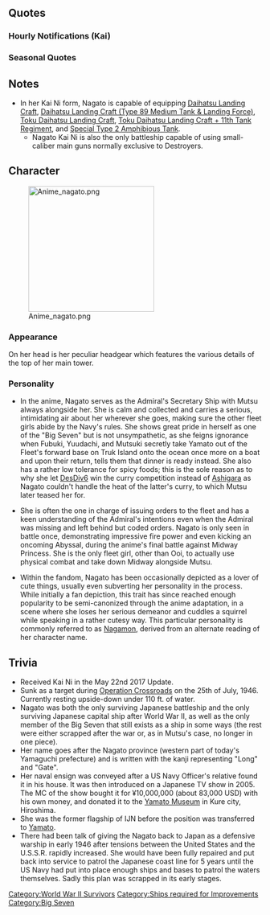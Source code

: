{{ShipPageHeader}}
==Quotes==
{{ShipQuotes
|Introduction = 私が戦艦長門だ、よろしく頼むぞ。敵戦艦との殴り合いなら任せておけ。
|Introduction/En = I am Battleship Nagato, pleased to meet you. Leave the enemy battleships to me.

|Introduction/Kai = この長門、まだまだ新入りには負けないさ。
|Introduction/Kai/En = I, Nagato, still won't lose to newcomers.

|Introduction/Kai Ni = 改装されたこの長門、まだまだ新入りには負けないさ。行くぞ！
|Introduction/Kai Ni/En = The remodeled Nagato won't lose to the newcomers. Let's go!

|Library = 八八艦隊計画の第一号艦として生まれた、長門型戦艦のネームシップ、長門だ。<br>大和型が就役するまで、連合艦隊旗艦も務めていたさ。<br>世界のビッグ７と云われてもいたな。
|Library/En = Born as the first battleship of the 8-8 fleet programme, the nameship of the Nagato-class battleships, Nagato.<br>Until Yamato was commissioned, I served as the flagship of the Combined Fleet.<br>I was called one of the 'Big 7'.
|Library/Note = The IJN wanted 8 first-class battleships and 8 battlecruisers under the 8-8 fleet programme.<ref name="88fleet">https://en.wikipedia.org/wiki/Eight-eight_fleet</ref> The "Big 7" were the 7 BBs in the world that were allowed to mount 16 inch guns according to the negotiations of Washington Naval Conference. Besides Nagato and Mutsu, the Big Seven are the UK battleships [[Nelson]] & Rodney and the US battleships [[Colorado]], Maryland & West Virginia. <ref name="Big7">https://en.wikipedia.org/wiki/Big_Seven#Other</ref><ref name="Big7blog">http://kancolle.wikia.com/wiki/User_blog:Erupi/Big_Seven_and_the_Origins</ref>

|Secretary 1 = なんだ？
|Secretary 1/En = What is it?

|Secretary 2 = 私の顔に、何か付いているのか？
|Secretary 2/En = Is there something on my face?

|Secretary 3 = あまり艤装には触らないでもらいたいものだな…。
|Secretary 3/En = I would prefer that you don't touch my equipment quite so much.
|Secretary 3/Note = (All of the Nagato's weapons, save the main cannon, were removed before the end of the war).

|Secretary 3/Kai = ん、なっ…い、いや、き、嫌いでは…ない…
|Secretary 3/Kai/En = W-wha, n-no, I-I... don't hate it.

|Idle/Kai = ん？なに？別に時間を持て余しているわけではないぞ。ああそうだ、忙しいな…
|Idle/Kai/En = Hm? What? It's not like I have too much time on my hands. Ah yes, I am very busy...
|Idle/Kai/Note = New idle line. Could be phrased better, could use a bit of correction. She was treasured during WW2 as the IJN flagship.

|Secretary Married = 大丈夫……私はあなたと共にある。
|Secretary Married/En = It's alright.... I'm here with you.

|Wedding = なんだろう？　記憶の彼方にある、あの光景は？　敵味方の艦たち、そしてあの巨大な光…。疲れているのか…な、提督。
|Wedding/En = What is it I wonder? What is that landscape, deep inside my memories? Friendly and enemy ships, and then that intense light... Hey, Admiral...I must be stressed out.
|Wedding/Note = The 'enormous light' refers to Operation Crossroads at the Bikini Atoll.

|Looking At Scores = 司令部から連絡だ。
|Looking At Scores/En = A message from the Headquarters

|Looking At Scores/Kai Ni = 情報だな、了解だ。
|Looking At Scores/Kai Ni/En = The information? I understand.

|Joining A Fleet = 戦艦長門、出撃する！
|Joining A Fleet/En = Battleship Nagato, sortieing!

|Joining A Fleet/Kai Ni = 第一戦隊、旗艦長門、出る！
|Joining A Fleet/Kai Ni/En = First Battleship Division, flagship Nagato, sortieing!

|Equipment 1 = ありがたい。これなら奴とも戦えるな。
|Equipment 1/En = My thanks. Now I can fight with them.
|Equipment 1/Note = The others in the Big 7

|Equipment 2 = 近代化改修か。私には必要ないのだが…
|Equipment 2/En = Modernization? I don't require such things though...
|Equipment 2/Note = Nagato was able to maintain 26.5knt without upgrades

|Equipment 2/Kai Ni = この兵装は...うむ。さらに強くなるな。
|Equipment 2/Kai Ni/En = This equipment is... Yes. I'll be even stronger.

|Equipment 3 = いいだろう。
|Equipment 3/En = Good.

|Equipment 3/Kai Ni = ふん、この長門を侮るな。
|Equipment 3/Kai Ni/En = Hmph, don't underestimate me.

|Supply = ありがたい。これなら奴とも戦えるな。
|Supply/En = My thanks. Now I can fight them.

|Supply/Kai = そうだ。食える時に食っておかねばな。
|Supply/Kai/En = Yes. I should eat when I can.

|Docking Minor = 少し整備は必要だな。
|Docking Minor/En = Some maintenance is essential.

|Docking Major = 艦隊決戦は万全の状態で戦いたいからな。
|Docking Major/En = I'd prefer to enter the decisive battle in perfect condition.

|Docking Complete = 修復した艦が、戦列に復帰するぞ。
|Docking Complete/En = The repaired ship, can now return to the line of battle.

|Construction = 新たな仲間が進水したようだ。楽しみだな。
|Construction/En = It seems our new comrade has been launched. I'm looking forward to seeing her.

|Returning From Sortie = 作戦終了だ。艦隊が帰投したぞ。
|Returning From Sortie/En = Mission complete. The fleet has returned.

|Returning From Sortie/Kai Ni = 艦隊帰投だ。よし。
|Returning From Sortie/Kai Ni/En = The fleet has returned. Alright.

|Starting A Sortie = 第一戦隊、出撃するぞ！
|Starting A Sortie/En = 1st fleet, sortie!

|Starting A Sortie/Kai Ni = 戦艦長門、出撃するぞ、続け！
|Starting A Sortie/Kai Ni/En = Battleship Nagato, sortieing, follow me!

|Battle Start = ビッグ7の力、侮るなよ。
|Battle Start/En = Don't underestimate the power of the Big Seven.

|Battle Start/Kai Ni = 改装されたビッグセブンの力、侮るなよ。
|Battle Start/Kai Ni/En = Don't underestimate the power of the remodeled Big Seven.

|Attack = 待ちに待った艦隊決戦か。胸が熱いな。
|Attack/En = The long-awaited decisive battle, huh. I'm getting all excited.
|Attack/Note = She is referring to the Kantai Kessen strategy of a single decisive victory to break an enemy nation's naval power, a strategy the Japanese never successfully used against the USN.

|Special 1/Kai Ni = 行くぞ、主砲一斉射！て――ッ！！
|Special 1/Kai Ni/En = Let's do this! Full broadside! FIRE!!!!!!!
|Special 1/Kai Ni/Note = Basic special attack lines

|Special 2/Kai Ni = 陸奥よ、この長門に任せておけッ！て――ッ！！
|Special 2/Kai Ni/En = Mutsu, leave it all to me! FIRE!!!
|Special 2/Kai Ni/Note = Attack with [[Mutsu Kai]]

|Special 3/Kai Ni = 陸奥よ、この長門に続け！第一戦隊突撃、主砲一斉射！て――ッ！！
|Special 3/Kai Ni/En = Mutsu, follow me! First fleet, attack! Main guns, full broadside! FIRE!!!
|Special 3/Kai Ni/Note = Attack with [[Mutsu Kai Ni]]

|Special 4/Kai Ni = Nelsonか、面白い！行くぞ！て――ッ！！
|Special 4/Kai Ni/En = Nelson? Interesting. Let's do this! FIRE!!!
|Special 4/Kai Ni/Note = Attack with [[Nelson]]

|Night Battle = よし!艦隊、この長門に続け!
|Night Battle/En = Alright! Fleet, I, Nagato, shall lead the way!

|Night Attack = 全主砲、斉射！て――ッ！！
|Night Attack/En = All main cannons, full salvo! Fiiiiire!

|MVP = 連合艦隊の旗艦を務めた栄光に比べれば微々たるものだが、貰っておこう…か。
|MVP/En = It is insignificant compared to the honour of being the combined fleet's flagship, but... I'll accept it.

|Minor Damage 1 = フッ、効かぬわ。
|Minor Damage 1/En = Hah! It has no effect.

|Minor Damage 2 = 長門型の装甲は伊達ではないよ。
|Minor Damage 2/En = The Nagato-class' armour is not just for show.

|Major Damage = っ…敵艦隊もなかなかやるな…
|Major Damage/En = Damn...The enemy fleet is pretty good...

|Sunk = 戦いの中で沈むのだ……あの光ではなく…本望だな…
|Sunk/En = To sink in battle... not in that flash... is what I yearned for...
|Sunk/Note = Nagato was sunk after two nuclear tests that were conducted at Bikini Atoll
}}
===Hourly Notifications (Kai)===
{{Shiphourly|note_width = 33%
|00JP = よし、今日はこの長門が秘書艦を務めよう。何、大船に乗ったつもりで、私に任せておけ。
|00EN = Alright. Today, I, Nagato, will be your secretary ship. Rest easy. Leave it to me.
|00Note = 
|01JP = 0100だ。ふむ。異常なしだな。
|01EN = It's 0100. Hm. Everything is fine.
|01Note = 
|02JP = 0200だ。どうした提督。少し疲れたか？私か？私は問題なしだ。
|02EN = It's 0200. What's wrong Admiral? Are you tired? Me? I have no problem.
|02Note = 
|03JP = 0300だ。夜はまだ長いな。何？お茶？悪いな、提督。ありがたい、いただこう。
|03EN = It's 0300. The night is still long. What? Tea? Sorry for the trouble, Admiral. Thanks. I'll have some.
|03Note = 
|04JP = 0400。次のお茶はこの長門が入れよう。大丈夫、任せておけ。お茶ぐらい......ふむ。えっと、お茶葉は...
|04EN = 0400. I'll make the tea this time. Don't worry, leave it to me. Tea should be easy to... Hm. Um, the tea leaves are...
|04Note = 
|05JP = 0500だ。もうすぐ夜が明けるな。うっ、うーーん...夜明けは、気持ちのいいものだ。
|05EN = It's 0500. It will be dawn soon. *yawn*... Dawn feels great.
|05Note = 
|06JP = 0600。艦隊総員起こし！朝だ、起きろ！さあ、顔を洗って、シャキッとな！
|06EN = 0600. Fleet, wake up! It's morning, wake up! Alright, go wash your faces and look sharp!
|06Note = 
|07JP = 0700だ。さあ、朝飯をかっこんで、配置につこう。ぶっかけ飯でいいな？いただきます！
|07EN = It's 0700. Alright, let's make a quick breakfast and get to our stations. Bukkake rice is alright, right? Let's eat!
|07Note = Bukkake rice is rice with other ingredients on top.
|08JP = 0800。よし、腹ごなしは朝の演習だな。第一戦隊、集結せよ！砲戦演習を開始する！
|08EN = 0800. Alright, to help with digestion, let's do our fleet exercises. First Battleship Division assemble! Begin artillery exercises!
|08Note = 
|09JP = 0900だ。うむ。朝は体を動かすのが気持ちがいいな！ハハハハハ！提督もどうだ？おお？
|09EN = It's 0900. Yes. Moving your body in the morning feels great! Hahahahaha! How about you, Admiral? Hmm?
|09Note = 
|10JP = 100...おお、陸奥。何、問題なし、だ。お、これは？...ああ、昼飯用か。うむ、ありがたい。
|10EN = 100... Oh, it's you, Mutsu. What? There's no problem here. Oh, this is? ... Ah, lunch. Yes, thanks.
|10Note = 
|11JP = 1100だ。もうすぐ昼飯の時間か。陸奥の作ってくれた握り飯を食お。うむ。
|11EN = It's 1100. It will soon be lunchtime. Let's eat the rice balls Mutsu made for us. Yes.
|11Note = 
|12JP = 1200。昼だな。うむ。昼飯だ。海で食う握り飯は、うまいな、格別だ。お茶もあるぞ。
|12EN = 1200. It's lunchtime. Yes. It's lunchtime. Rice balls eaten by the sea are delicious, there is nothing like it. There's tea as well.
|12Note = 
|13JP = 1300だ。よし、午後も頑張って行こう！大和たちとガッツリ演習をやるか！なあ！
|13EN = It's 1300. Alright, let's do our best in the afternoon as well! Let's do a lot of exercises with the Yamato-class! Right!
|13Note = 
|14JP = 1400。大和、武蔵、行くぞ！艦隊演習だ。全力で行こう！手加減なしだ！
|14EN = 1400. Yamato, Musashi, let's go! It's time for the fleet exercises. Let's give it our all! No holding back!
|14Note = 
|15JP = 1500。何？八八艦隊？ああ、そうだ、そのために建造されたんだ。ま、昔の話さ。ふふ。
|15EN = 1500. What? The Eight-eight fleet? Yes, that's right. I was made for that purpose. Well, that's an old story. Heh.
|15Note = 
|16JP = 1600だ。ふむ。そうだな、食料確保も大事なことだ。...何？鯨を？ほう、ふむ。なるほどな。
|16EN = It's 1600. Hmph, you're right. Getting food provisions is important. ...what? Whales? Hmm, hmph. I see.
|16Note = After the war to provide food to the people of Japan, whaling was restarted and the Taiyo Fishery asked whether they could use the old IJN ships for that purpose. The fishery didn't know the name of the ships so they were given a list of available ships. The first ship on that list was Nagato. Naturally being a battleship Nagato was not suited for whaling and was never used as such, however, false stories and rumors had spread that Nagato was used as a whaling boat hence the legend of the whaling battleship Nagato. 
|17JP = 1700。夕日が落ちる、な。何だろうな提督、美しいが、少し悲しいな。
|17EN = 1700. The sun is setting. I wonder why Admiral, it's beautiful but it feels a little sad as well.
|17Note = 
|18JP = 1800だ。夕飯の時間だな。まかせて......何、提督が？ほう、そうか。よし、待っていよう。
|18EN = It's 1800. It's dinner time. Leave it to.... What, Admiral? You're making dinner? Oh, I see. Alright, I'll be waiting.
|18Note = 
|19JP = 1900。う、ん？いい匂いだな。本格的だな。いいのか？うむ。よし、いただこう！
|19EN = 1900. *sniff* Mmm... smells nice. It looks professionally made. Is it all right if I eat it? Okay! Alright, let's eat!
|19Note = 
|20JP = 2000だ。うん、うまい！提督の作る飯は大和とも張り合えるのではないか？大したものだ！
|20EN = It's 2000. Yes, This is good! The Admirals cooking is as good as Yamato's. You sure did great!
|20Note = 
|21JP = 210...騒がしいな、三水戦か？ふむ。元気なのはいいが、奴には私から少し言っておこう。
|21EN = 210... It's noisy, is it the 3rd Torpedo Squadron? (sigh) It's alright to be energetic, but, I'm going to have a few words with her.
|21Note = [[Sendai]]... *facepalm*
|22JP = 22...おお、ウォースパイト、どうした？...ああ、ケーキの差し入れか、ありがたい、受け取ろう。
|22EN = 22... Oh, Warspite, what's the matter? ....ah, some cake for us? Thanks, I'll accept it.
|22Note = 
|23JP = 2300だ。提督、今日はお疲れだった。しばし体を休めて、明日の戦いに望んでくれ。お疲れだ。
|23EN = It's 2300. Admiral, thank you for your hard work today. Rest your body a bit and prepare for the fight tomorrow. Good night.
|23Note = 
}}

===Seasonal Quotes===
{{Shipquoteseasonal
|NewYear2015 = 謹賀新年か…、胸が熱いな
|NewYear2015_EN = It's a happy new year, huh... I'm getting excited.
|NewYear2015_Clip = {{Audio|file=Nagato_2015newyear.ogg}}
|NewYear2015_Note = ''Introduction'' Same as [[Seasonal/New Year 2016|New Year 2016]]

|RainySeason2015 = 陸奥…何だ？傘か？ああ、ありがたい。梅雨の雨か。まあ、たまにはこんな落ち着いた日も悪くはないな。
|RainySeason2015_EN = Mutsu...What is it? An umbrella? Ah, thank you. Rain of the Rainy season... Well, it is not bad to have a calm day like this every once in awhile.
|RainySeason2015_Clip = {{Audio|file=Nagato_Rainy_Season_2015.ogg}}
|RainySeason2015_Note =

|EarlySummer2015 = よしっ、夏だな。艦隊、水着で浜辺に集合だ！　演習、”ビーチバレー”というのをやるぞ！　チーム分けはこの長門が考えておいた！
|EarlySummer2015_EN = Okay, it's summer! All fleets, gather on the beach in swimwear! We shall practice Beach Volleyball! I, Nagato, will think up the divisions for the teams!
|EarlySummer2015_Clip = {{Audio|file=Nagato_Early_Summer_2015.ogg}}
|EarlySummer2015_Note = 

|Christmas2015 = これが、クリスマスか。ふうん……そうか。
|Christmas2015_EN = Is this Christmas? Hmm...is that so?
|Christmas2015_Clip = {{Audio|file=Nagato02_christmas2014.ogg}}
|Christmas2015_Note = From [[Seasonal/Christmas 2013|Christmas 2013]] and [[Seasonal/Christmas 2014|2014]]

|Christmas2015_2 = 提督、いつもお疲れ様だな。今日くらいは一緒に飲もう。
|Christmas2015_2_EN = Admiral, you've been working hard. Let's drink together today.
|Christmas2015_2_Clip = {{Audio|file=Nagato03_christmas2014.ogg}}
|Christmas2015_2_Note = From [[Seasonal/Christmas 2013|Christmas 2013]] and [[Seasonal/Christmas 2014|2014]]

|EndofYear2015 = もう師走か…一年はあっという間だな。ん？何だ陸奥？え…大掃除？私がやるのか？ああ仕方ないな。どれ、雑巾がけだ。
|EndofYear2015_EN = It's already the end of the year huh... One year passed so fast. Hm? What is it Mutsu? Eh... Cleaning? I'm participating too? Ah, it can't be helped then. I'll clean the crevices.
|EndofYear2015_Clip = {{Audio|file=Nagato_End_of_Year_2015.ogg}}
|EndofYear2015_Note = 

|Setsubun2016 = 節分かぁ。鬼役を買って出てもいいが…　いや、これは角ではないぞ！あっ、こら、もう投げている駆逐艦が……で、仕方ないなぁ。がおー！
|Setsubun2016_EN = Setsubun, huh... I don't mind being the demon. Rather, this is not a horn! Ah, hey! The destroyers are already throwing it at me. I guess I have no choice... ROAAARR!!
|Setsubun2016_Clip = {{Audio|file=Nagato_Setsubun_2016.ogg}}
|Setsubun2016_Note = 

|Valentine2016 = う…あのだな…一応用意しておいたんだ。いや、陸奥のやつがだな？こういうのは大切だと……これ、なんだ…どうだろうか？
|Valentine2016_EN = Uh, say... I thought I'd do this once in a while. N-no, Mutsu made me (do it), you know? Saying that this is an important occasion... So, you see... how was it?
|Valentine2016_Clip = {{Audio|file=Nagato_Valentine_2016.ogg}}
|Valentine2016_Note = 

|WhiteDay2016 = これは？これが…陸奥に聞いた、例のお返しというものか？！ありがたい。これは胸が熱くなるものだな。いただこう。嬉しいぞ！
|WhiteDay2016_EN = What's this? So this is... the return gift that I'd heard from Mutsu!? My thanks. This is something that warms the heart, isn't it. I shall accept it. I'm happy!
|WhiteDay2016_Clip = {{Audio|file=Nagato_White Day 2016.ogg}}
|WhiteDay2016_Note =

|ThirdAnniversary2016 = 我々も三周年か。胸が熱いな。よし。今日は酒保を盛大に開けよう！　そうか、三周年か…。早いものだな。
|ThirdAnniversary2016_EN = It has been three years for us. How thrilling... Alright. Today, let's open our naval shop magnificently! I see, it's our third year... Time sure flies...
|ThirdAnniversary2016_Clip = {{Audio|file=Nagato_Third_Anniversary.ogg}}
|ThirdAnniversary2016_Note = 

|RainySeason2016 = 陸奥。…なんだ、傘か？…ああ、有り難い。梅雨の雨か…ま、たまにはこんな落ち着いた日も、悪くはないな…
|RainySeason2016_EN = Mutsu. ....What's this, an umbrella? ....Ah, much appreciated. Rain in the rainy season, huh...? Well, a calm day like this once in a while, isn't bad either....
|RainySeason2016_Clip = {{Audio|file=Nagato_Rainy_Season_2015.ogg}}
|RainySeason2016_Note = ''From [[Seasonal/Rainy Season 2015|Rainy Season 2015]]''
}}

==Notes==
*In her Kai Ni form, Nagato is capable of equipping [[Daihatsu Landing Craft]], [[Daihatsu Landing Craft (Type 89 Medium Tank & Landing Force)]], [[Toku Daihatsu Landing Craft]], [[Toku Daihatsu Landing Craft + 11th Tank Regiment]], and [[Special Type 2 Amphibious Tank]].
**Nagato Kai Ni is also the only battleship capable of using small-caliber main guns normally exclusive to Destroyers.
{{:Nagato/Special Cut-In}}

==Character==
[[File:Anime nagato.png|thumb|250px]]

=== Appearance ===
On her head is her peculiar headgear which features the various details of the top of her main tower.

===Personality===
*In the anime, Nagato serves as the Admiral's Secretary Ship with Mutsu always alongside her. She is calm and collected and carries a serious, intimidating air about her wherever she goes, making sure the other fleet girls abide by the Navy's rules. She shows great pride in herself as one of the "Big Seven" but is not unsympathetic, as she feigns ignorance when Fubuki, Yuudachi, and Mutsuki secretly take Yamato out of the Fleet's forward base on Truk Island onto the ocean once more on a boat and upon their return, tells them that dinner is ready instead. She also has a rather low tolerance for spicy foods; this is the sole reason as to why she let [[:Category:Akatsuki Class|DesDiv6]] win the curry competition instead of [[Ashigara]] as Nagato couldn't handle the heat of the latter's curry, to which Mutsu later teased her for.

*She is often the one in charge of issuing orders to the fleet and has a keen understanding of the Admiral's intentions even when the Admiral was missing and left behind but coded orders. Nagato is only seen in battle once, demonstrating impressive fire power and even kicking an oncoming Abyssal, during the anime's final battle against Midway Princess. She is the only fleet girl, other than Ooi, to actually use physical combat and take down Midway alongside Mutsu.

*Within the fandom, Nagato has been occasionally depicted as a lover of cute things, usually even subverting her personality in the process. While initially a fan depiction, this trait has since reached enough popularity to be semi-canonized through the anime adaptation, in a scene where she loses her serious demeanor and cuddles a squirrel while speaking in a rather cutesy way. This particular personality is commonly referred to as [https://danbooru.donmai.us/pools/8242 Nagamon], derived from an alternate reading of her character name.

==Trivia==
*Received Kai Ni in the May 22nd 2017 Update.
*Sunk as a target during [http://en.wikipedia.org/wiki/Operation_Crossroads Operation Crossroads] on the 25th of July, 1946. Currently resting upside-down under 110 ft. of water.
*Nagato was both the only surviving Japanese battleship and the only surviving Japanese capital ship after World War II, as well as the only member of the Big Seven that still exists as a ship in some ways (the rest were either scrapped after the war or, as in Mutsu's case, no longer in one piece).
*Her name goes after the Nagato province (western part of today's Yamaguchi prefecture) and is written with the kanji representing "Long" and "Gate".
* Her naval ensign was conveyed after a US Navy Officer's relative found it in his house. It was then introduced on a Japanese TV show in 2005. The MC of the show bought it for ¥10,000,000 (about 83,000 USD) with his own money, and donated it to the [http://www.yamato-museum.com/download-data/ref09_3_eng.pdf Yamato Museum] in Kure city, Hiroshima.
* She was the former flagship of IJN before the position was transferred to [http://kancolle.wikia.com/wiki/Yamato Yamato].
* There had been talk of giving the Nagato back to Japan as a defensive warship in early 1946 after tensions between the United States and the U.S.S.R. rapidly increased. She would have been fully repaired and put back into service to patrol the Japanese coast line for 5 years until the US Navy had put into place enough ships and bases to patrol the waters themselves. Sadly this plan was scrapped in its early stages.



{{ShipPageFooter}}
[[Category:World War II Survivors]]
[[Category:Ships required for Improvements]]
[[Category:Big Seven]]